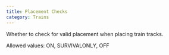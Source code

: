 ```yaml
---
title: Placement Checks
category: Trains
---
```


Whether to check for valid placement when placing train tracks.

Allowed values: ON, SURVIVALONLY, OFF
